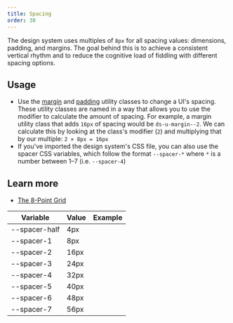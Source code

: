 ```yaml
---
title: Spacing
order: 30
---
```


The design system uses multiples of `8px` for all spacing values: dimensions, padding, and margins. The goal behind this is to achieve a consistent vertical rhythm and to reduce the cognitive load of fiddling with different spacing options.

## Usage

- Use the [margin](/utilities/margin/) and [padding](/utilities/padding/) utility classes to change a UI's spacing. These utility classes are named in a way that allows you to use the modifier to calculate the amount of spacing. For example, a margin utility class that adds `16px` of spacing would be `ds-u-margin--2`. We can calculate this by looking at the class's modifier (`2`) and multiplying that by our multiple: `2 × 8px = 16px`
- If you've imported the design system's CSS file, you can also use the spacer CSS variables, which follow the format `--spacer-*` where `*` is a number between 1–7 (i.e. `--spacer-4`)

## Learn more

- [The 8-Point Grid](https://spec.fm/specifics/8-pt-grid)

| Variable     | Value | Example                                                      |
| ------------ | ----- | --------------------------------------------------------------
| --spacer-half | 4px   | <div class="ds-u-fill--secondary example-spacer-half"></div> |
| --spacer-1    | 8px   | <div class="ds-u-fill--secondary example-spacer-1"></div>    |
| --spacer-2    | 16px  | <div class="ds-u-fill--secondary example-spacer-2"></div>    |
| --spacer-3    | 24px  | <div class="ds-u-fill--secondary example-spacer-3"></div>    |
| --spacer-4    | 32px  | <div class="ds-u-fill--secondary example-spacer-4"></div>    |
| --spacer-5    | 40px  | <div class="ds-u-fill--secondary example-spacer-5"></div>    |
| --spacer-6    | 48px  | <div class="ds-u-fill--secondary example-spacer-6"></div>    |
| --spacer-7    | 56px  | <div class="ds-u-fill--secondary example-spacer-7"></div>    |
